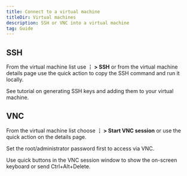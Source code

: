 ```yaml
---
title: Connect to a virtual machine
titleDir: Virtual machines
description: SSH or VNC into a virtual machine
tag: Guide
---
```


## SSH

From the virtual machine list use **⋮ > SSH** or from the virtual machine details page use the quick action to copy the SSH command and run it locally.

<Note>
See tutorial on generating SSH keys and adding them to your virtual machine.
</Note>

## VNC

From the virtual machine list choose **⋮ > Start VNC session** or use the quick action on the details page.

<Note>
Set the root/administrator password first to access via VNC.
</Note>

Use quick buttons in the VNC session window to show the on-screen keyboard or send Ctrl+Alt+Delete.
